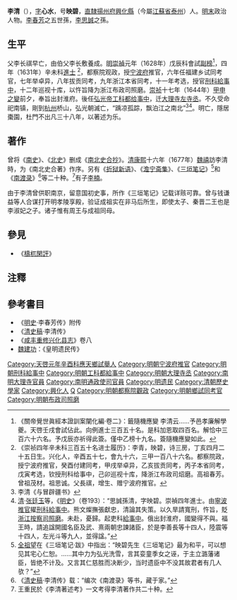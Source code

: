 {{Otheruses|李清|other=同名或類似名的其它條目描述}}
{{明清人物信息框
| 姓名 = 李清
| 原名 =
| 圖片名稱 = 
| 圖片大小 = 220px
| 圖片說明 = 
| 最高職務 = 大理寺丞
| 國家 = 大明
| 爵位 =
| 籍貫 = [[南直隸|直隸]][[揚州府|揚州府]][[興化縣|興化縣]]
| 族裔 = 漢族
| 旗籍 = 
| 字號 = 字心水，號映碧
| 室名 = 
| 諡號 = 
| 出生日期 = 明[[萬曆|萬曆]]三十年（1602年）
| 出生地點 = 
| 逝世日期 = 清[[康熙|康熙]]二十二年（1683年）
| 逝世地點 = 
| 墓葬 =
| 配偶 =
| 親屬 =（高祖）[[李春芳|李春芳]]、（祖父）[[李思誠|李思誠]]
| 出身 = 
*天啓元年辛酉科舉人
*崇禎四年辛未科同進士出身
| 經歷 = 
| 著作 =
}}

'''李清'''（{{bd|1602年||1683年||Li李}}），[[表字|字]]'''心水'''，号'''映碧'''，[[南直隸|直隸]][[揚州府|揚州府]][[興化縣|興化縣]]（今屬[[江蘇省|江蘇省]][[泰州|泰州]]）人。[[明末|明末]]政治人物。[[李春芳|李春芳]]之五世孫，[[李思誠|李思誠]]之孫。

==生平==
父李长祺早亡，由伯父李长敷養成。[[明|明]][[崇禎|崇禎]]元年（1628年）戊辰科會試[[副榜|副榜]]<ref>《關帝覺世眞經本證訓案闡化編·卷二》：籤隨機應變 李清云……予邑孝廉解學夔。天啓壬戌會試佔此。向例進士三百五十名。是科加恩取四百名。解恰中三百六十六名。予戊辰亦祈得此簽。僅中乙榜十九名。簽隨機應變如此。</ref>，四年（1631年）辛未科[[進士|進士]] <ref>《崇祯四年辛未科三百五十名进士履历》：李青，映碧，诗三房，丁亥四月二十五日生。兴化人，辛酉五十七，會九十六，三甲一百八十六名。都察院政，授宁波府推官，癸酉付建同考，甲戌举卓异，乙亥拔贡同考，丙子本省同考，戊寅考选，钦授刑科给事中，己卯巡视十库，降浙江布政司炤磨。高祖春芳。曾祖茂材。祖思诚。父長祺，增生、赠宁波府推官。</ref>，都察院观政，授[[宁波府|宁波府]]推官，六年任福建乡试同考官，七年举卓异，八年拔贡同考，九年浙江本省同考，十一年考选，授官[[刑科|刑科]][[給事中|給事中]]，十二年巡视十库，以忤旨降为浙江布政司照磨。[[崇祯|崇祯]]十七年（1644年）[[甲申之變|甲申之變]]前夕，奉旨出封淮府。後任[[弘光帝|弘光帝]][[工科|工科]][[都给事中|都给事中]]，迁[[大理寺|大理寺]][[左寺丞|左寺丞]]。不久受命祀南镇，剛到[[杭州|杭州]]桥山，弘光朝滅亡，“踽凉孤踪，飘泊江之南北”<ref>李清《与冒辟疆书》</ref><ref>[[清|清]]·[[张廷玉|张廷玉]]等，《[[明史|明史]]》（卷193）：“思誠孫清，字映碧。崇禎四年進士。由[[寧波|寧波]][[推官|推官]]擢[[刑科|刑科]][[給事中|給事中]]。熊文燦撫張獻忠，清論其失策。以久旱請寬刑，忤旨，貶[[浙江|浙江]][[按察司|按察司]][[照磨|照磨]]。未赴，憂歸。起吏科[[給事中|給事中]]。俄出封淮府，國變得不與。福王時，請追諡開國名臣及武、熹兩朝忠諫諸臣，於是李善長等十四人，陸震等十四人，左光斗等九人，並得諡。”</ref>。明亡，隱居棗園，杜門不出凡三十八年，以著述为乐。

==著作==
曾将《[[南史|南史]]》、《[[北史|北史]]》删成《[[南北史合抄|南北史合抄]]》。[[清|清]][[康熙|康熙]]十六年（1677年）[[魏禧|魏禧]]訪李清時，为《南北史合著》作序。另有《[[折狱新语|折狱新语]]》、《[[澹宁斋集|澹宁斋集]]》、《[[三垣笔记|三垣笔记]]》<ref>[[全祖望|全祖望]]在《三垣笔记·跋》中指出：“映碧先生《三垣笔记》最为和平，可以想见其宅心仁恕。……其中力为弘光洗雪，言其娈童季女之诬，于主立潞藩诸臣，皆绝不计及。又言其仁慈胜而决断少，当时遗臣中不没其故君者有几人欤？”</ref>和《[[南渡录|南渡录]]》<ref>《[[清史稿|清史稿]]·李清传》载：“编次《南渡录》等书，藏于家。”</ref>等二十种。<ref>王重民於《李清著述考》一文考得李清著作共二十种。</ref>有子[[李楠|李楠]]。

由于李清曾供职南京，留意国初史事，所作《三垣笔记》记载详赅可靠。曾与钱谦益等人合谋打开明孝陵享殿，验证成祖实在非马后所生，即使太子、秦晋二王也是李淑妃之子。诸子惟有周王与成祖同母。

==參見==
*《[[檮杌閑評|檮杌閑評]]》

== 注釋 ==
{{reflist|2}}

== 參考書目 ==
{{refbegin}}
*《[[明史|明史]]·李春芳传》附传
*《[[清史稿|清史稿]]·李清传》
*《[[咸丰重修兴化县志|咸丰重修兴化县志]]》卷八
*[[魏建功|魏建功]]：《皇明遗民传》
{{refend}}

{{崇禎元年戊辰科會試副榜}}
{{崇禎四年辛未科殿試金榜}}
{{兴化八大家}}
{{authority control}}
{{DEFAULTSORT:Li李}}
[[Category:天啓元年辛酉科應天鄉試舉人|Category:天啓元年辛酉科應天鄉試舉人]]
[[Category:明朝宁波府推官|Category:明朝宁波府推官]]
[[Category:明朝刑科給事中|Category:明朝刑科給事中]]
[[Category:明朝工科都給事中|Category:明朝工科都給事中]]
[[Category:明朝大理寺丞|Category:明朝大理寺丞]]
[[Category:南明大理寺官員|Category:南明大理寺官員]]
[[Category:南明通政使司官員|Category:南明通政使司官員]]
[[Category:明遗民|Category:明遗民]]
[[Category:清朝歷史學家|Category:清朝歷史學家]]
[[Category:興化人|Category:興化人]]
[[Category:李姓|Q]]
[[Category:明朝都察院觀政|Category:明朝都察院觀政]]
[[Category:明朝鄉試同考官|Category:明朝鄉試同考官]]
[[Category:明朝布政司照磨|Category:明朝布政司照磨]]